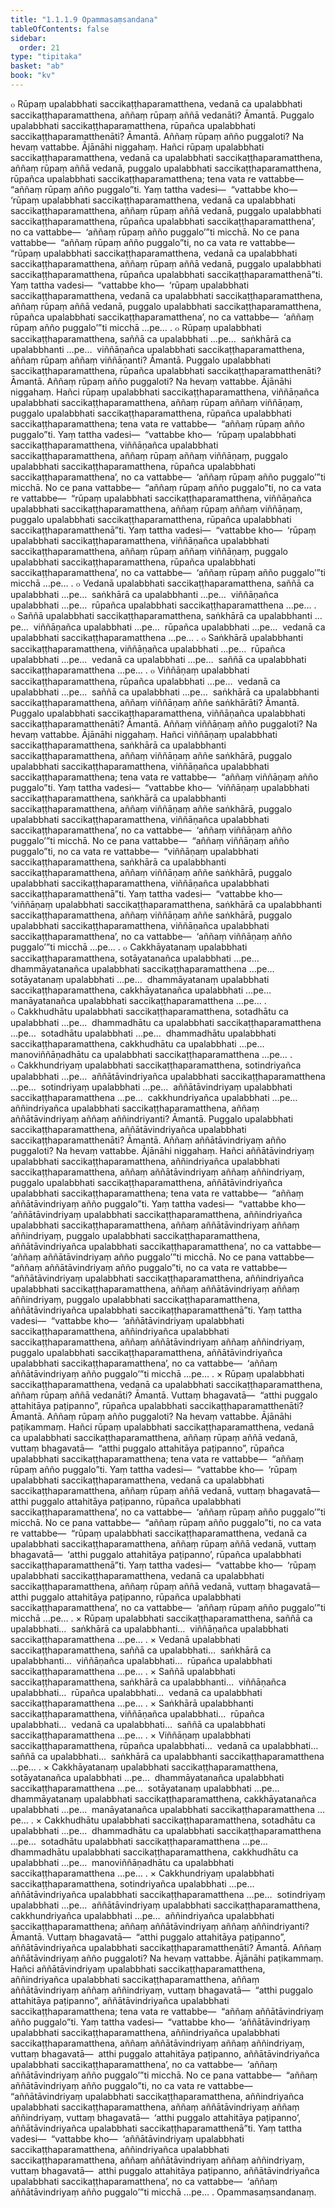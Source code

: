 ```yaml
---
title: "1.1.1.9 Opammasaṃsandana"
tableOfContents: false
sidebar:
  order: 21
type: "tipitaka"
basket: "ab"
book: "kv"
---
```



<DynamicBreadcrumb />

<Division number="28" book="kv" bookNo="32" page="15">

<Paragraph number="88" book="kv">
๐ Rūpaṃ upalabbhati saccikaṭṭhaparamatthena, vedanā ca upalabbhati saccikaṭṭhaparamatthena, aññaṃ rūpaṃ aññā vedanāti? Āmantā. Puggalo upalabbhati saccikaṭṭhaparamatthena, rūpañca upalabbhati saccikaṭṭhaparamatthenāti? Āmantā. Aññaṃ rūpaṃ añño puggaloti? Na hevaṃ vattabbe.
</Paragraph>

<Paragraph number="89" book="kv">
Ājānāhi niggahaṃ. Hañci rūpaṃ upalabbhati saccikaṭṭhaparamatthena, vedanā ca upalabbhati saccikaṭṭhaparamatthena, aññaṃ rūpaṃ aññā vedanā, puggalo upalabbhati saccikaṭṭhaparamatthena, rūpañca upalabbhati saccikaṭṭhaparamatthena; tena vata re vattabbe—  “aññaṃ rūpaṃ añño puggalo”ti. Yaṃ tattha vadesi—  “vattabbe kho—  ‘rūpaṃ upalabbhati saccikaṭṭhaparamatthena, vedanā ca upalabbhati saccikaṭṭhaparamatthena, aññaṃ rūpaṃ aññā vedanā, puggalo upalabbhati saccikaṭṭhaparamatthena, rūpañca upalabbhati saccikaṭṭhaparamatthena’, no ca vattabbe—  ‘aññaṃ rūpaṃ añño puggalo’”ti micchā.
</Paragraph>

<Paragraph number="90" book="kv">
No ce pana vattabbe—  “aññaṃ rūpaṃ añño puggalo”ti, no ca vata re vattabbe—  “rūpaṃ upalabbhati saccikaṭṭhaparamatthena, vedanā ca upalabbhati saccikaṭṭhaparamatthena, aññaṃ rūpaṃ aññā vedanā, puggalo upalabbhati saccikaṭṭhaparamatthena, rūpañca upalabbhati saccikaṭṭhaparamatthenā”ti. Yaṃ tattha vadesi—  “vattabbe kho—  ‘rūpaṃ upalabbhati saccikaṭṭhaparamatthena, vedanā ca upalabbhati saccikaṭṭhaparamatthena, aññaṃ rūpaṃ aññā vedanā, puggalo upalabbhati saccikaṭṭhaparamatthena, rūpañca upalabbhati saccikaṭṭhaparamatthena’, no ca vattabbe—  ‘aññaṃ rūpaṃ añño puggalo’”ti micchā …pe… .
</Paragraph>

</Division>
<Division number="29" book="kv" bookNo="32" page="16">

<Paragraph number="91" book="kv">
๐ Rūpaṃ upalabbhati saccikaṭṭhaparamatthena, saññā ca upalabbhati …pe…  saṅkhārā ca upalabbhanti …pe…  viññāṇañca upalabbhati saccikaṭṭhaparamatthena, aññaṃ rūpaṃ aññaṃ viññāṇanti? Āmantā. Puggalo upalabbhati saccikaṭṭhaparamatthena, rūpañca upalabbhati saccikaṭṭhaparamatthenāti? Āmantā. Aññaṃ rūpaṃ añño puggaloti? Na hevaṃ vattabbe.
</Paragraph>

<Paragraph number="92" book="kv">
Ājānāhi niggahaṃ. Hañci rūpaṃ upalabbhati saccikaṭṭhaparamatthena, viññāṇañca upalabbhati saccikaṭṭhaparamatthena, aññaṃ rūpaṃ aññaṃ viññāṇaṃ, puggalo upalabbhati saccikaṭṭhaparamatthena, rūpañca upalabbhati saccikaṭṭhaparamatthena; tena vata re vattabbe—  “aññaṃ rūpaṃ añño puggalo”ti. Yaṃ tattha vadesi—  “vattabbe kho—  ‘rūpaṃ upalabbhati saccikaṭṭhaparamatthena, viññāṇañca upalabbhati saccikaṭṭhaparamatthena, aññaṃ rūpaṃ aññaṃ viññāṇaṃ, puggalo upalabbhati saccikaṭṭhaparamatthena, rūpañca upalabbhati saccikaṭṭhaparamatthena’, no ca vattabbe—  ‘aññaṃ rūpaṃ añño puggalo’”ti micchā.
</Paragraph>

<Paragraph number="93" book="kv">
No ce pana vattabbe—  “aññaṃ rūpaṃ añño puggalo”ti, no ca vata re vattabbe—  “rūpaṃ upalabbhati saccikaṭṭhaparamatthena, viññāṇañca upalabbhati saccikaṭṭhaparamatthena, aññaṃ rūpaṃ aññaṃ viññāṇaṃ, puggalo upalabbhati saccikaṭṭhaparamatthena, rūpañca upalabbhati saccikaṭṭhaparamatthenā”ti. Yaṃ tattha vadesi—  “vattabbe kho—  ‘rūpaṃ upalabbhati saccikaṭṭhaparamatthena, viññāṇañca upalabbhati saccikaṭṭhaparamatthena, aññaṃ rūpaṃ aññaṃ viññāṇaṃ, puggalo upalabbhati saccikaṭṭhaparamatthena, rūpañca upalabbhati saccikaṭṭhaparamatthena’, no ca vattabbe—  ‘aññaṃ rūpaṃ añño puggalo’”ti micchā …pe… .
</Paragraph>

</Division>
<Division number="30" book="kv" bookNo="32" page="17">

<Paragraph number="94" book="kv">
๐ Vedanā upalabbhati saccikaṭṭhaparamatthena, saññā ca upalabbhati …pe…  saṅkhārā ca upalabbhanti …pe…  viññāṇañca upalabbhati …pe…  rūpañca upalabbhati saccikaṭṭhaparamatthena …pe… .
</Paragraph>

</Division>
<Division number="31" book="kv" bookNo="32" page="17">

<Paragraph number="95" book="kv">
๐ Saññā upalabbhati saccikaṭṭhaparamatthena, saṅkhārā ca upalabbhanti …pe…  viññāṇañca upalabbhati …pe…  rūpañca upalabbhati …pe…  vedanā ca upalabbhati saccikaṭṭhaparamatthena …pe… .
</Paragraph>

</Division>
<Division number="32" book="kv" bookNo="32" page="17">

<Paragraph number="96" book="kv">
๐ Saṅkhārā upalabbhanti saccikaṭṭhaparamatthena, viññāṇañca upalabbhati …pe…  rūpañca upalabbhati …pe…  vedanā ca upalabbhati …pe…  saññā ca upalabbhati saccikaṭṭhaparamatthena …pe… .
</Paragraph>

</Division>
<Division number="33" book="kv" bookNo="32" page="17">

<Paragraph number="97" book="kv">
๐ Viññāṇaṃ upalabbhati saccikaṭṭhaparamatthena, rūpañca upalabbhati …pe…  vedanā ca upalabbhati …pe…  saññā ca upalabbhati …pe…  saṅkhārā ca upalabbhanti saccikaṭṭhaparamatthena, aññaṃ viññāṇaṃ aññe saṅkhārāti? Āmantā. Puggalo upalabbhati saccikaṭṭhaparamatthena, viññāṇañca upalabbhati saccikaṭṭhaparamatthenāti? Āmantā. Aññaṃ viññāṇaṃ añño puggaloti? Na hevaṃ vattabbe.
</Paragraph>

<Paragraph number="98" book="kv">
Ājānāhi niggahaṃ. Hañci viññāṇaṃ upalabbhati saccikaṭṭhaparamatthena, saṅkhārā ca upalabbhanti saccikaṭṭhaparamatthena, aññaṃ viññāṇaṃ aññe saṅkhārā, puggalo upalabbhati saccikaṭṭhaparamatthena, viññāṇañca upalabbhati saccikaṭṭhaparamatthena; tena vata re vattabbe—  “aññaṃ viññāṇaṃ añño puggalo”ti. Yaṃ tattha vadesi—  “vattabbe kho—  ‘viññāṇaṃ upalabbhati saccikaṭṭhaparamatthena, saṅkhārā ca upalabbhanti saccikaṭṭhaparamatthena, aññaṃ viññāṇaṃ aññe saṅkhārā, puggalo upalabbhati saccikaṭṭhaparamatthena, viññāṇañca upalabbhati saccikaṭṭhaparamatthena’, no ca vattabbe—  ‘aññaṃ viññāṇaṃ añño puggalo’”ti micchā.
</Paragraph>

<Paragraph number="99" book="kv">
No ce pana vattabbe—  “aññaṃ viññāṇaṃ añño puggalo”ti, no ca vata re vattabbe—  “viññāṇaṃ upalabbhati saccikaṭṭhaparamatthena, saṅkhārā ca upalabbhanti saccikaṭṭhaparamatthena, aññaṃ viññāṇaṃ aññe saṅkhārā, puggalo upalabbhati saccikaṭṭhaparamatthena, viññāṇañca upalabbhati saccikaṭṭhaparamatthenā”ti. Yaṃ tattha vadesi—  “vattabbe kho—  ‘viññāṇaṃ upalabbhati saccikaṭṭhaparamatthena, saṅkhārā ca upalabbhanti saccikaṭṭhaparamatthena, aññaṃ viññāṇaṃ aññe saṅkhārā, puggalo upalabbhati saccikaṭṭhaparamatthena, viññāṇañca upalabbhati saccikaṭṭhaparamatthena’, no ca vattabbe—  ‘aññaṃ viññāṇaṃ añño puggalo’”ti micchā …pe… .
</Paragraph>

</Division>
<Division number="34" book="kv" bookNo="32" page="18">

<Paragraph number="100" book="kv">
๐ Cakkhāyatanaṃ upalabbhati saccikaṭṭhaparamatthena, sotāyatanañca upalabbhati …pe…  dhammāyatanañca upalabbhati saccikaṭṭhaparamatthena …pe…  sotāyatanaṃ upalabbhati …pe…  dhammāyatanaṃ upalabbhati saccikaṭṭhaparamatthena, cakkhāyatanañca upalabbhati …pe…  manāyatanañca upalabbhati saccikaṭṭhaparamatthena …pe… .
</Paragraph>

</Division>
<Division number="35" book="kv" bookNo="32" page="18">

<Paragraph number="101" book="kv">
๐ Cakkhudhātu upalabbhati saccikaṭṭhaparamatthena, sotadhātu ca upalabbhati …pe…  dhammadhātu ca upalabbhati saccikaṭṭhaparamatthena …pe…  sotadhātu upalabbhati …pe…  dhammadhātu upalabbhati saccikaṭṭhaparamatthena, cakkhudhātu ca upalabbhati …pe…  manoviññāṇadhātu ca upalabbhati saccikaṭṭhaparamatthena …pe… .
</Paragraph>

</Division>
<Division number="36" book="kv" bookNo="32" page="18">

<Paragraph number="102" book="kv">
๐ Cakkhundriyaṃ upalabbhati saccikaṭṭhaparamatthena, sotindriyañca upalabbhati …pe…  aññātāvindriyañca upalabbhati saccikaṭṭhaparamatthena …pe…  sotindriyaṃ upalabbhati …pe…  aññātāvindriyaṃ upalabbhati saccikaṭṭhaparamatthena …pe…  cakkhundriyañca upalabbhati …pe…  aññindriyañca upalabbhati saccikaṭṭhaparamatthena, aññaṃ aññātāvindriyaṃ aññaṃ aññindriyanti? Āmantā. Puggalo upalabbhati saccikaṭṭhaparamatthena, aññātāvindriyañca upalabbhati saccikaṭṭhaparamatthenāti? Āmantā. Aññaṃ aññātāvindriyaṃ añño puggaloti? Na hevaṃ vattabbe.
</Paragraph>

<Paragraph number="103" book="kv">
Ājānāhi niggahaṃ. Hañci aññātāvindriyaṃ upalabbhati saccikaṭṭhaparamatthena, aññindriyañca upalabbhati saccikaṭṭhaparamatthena, aññaṃ aññātāvindriyaṃ aññaṃ aññindriyaṃ, puggalo upalabbhati saccikaṭṭhaparamatthena, aññātāvindriyañca upalabbhati saccikaṭṭhaparamatthena; tena vata re vattabbe—  “aññaṃ aññātāvindriyaṃ añño puggalo”ti. Yaṃ tattha vadesi—  “vattabbe kho—  ‘aññātāvindriyaṃ upalabbhati saccikaṭṭhaparamatthena, aññindriyañca upalabbhati saccikaṭṭhaparamatthena, aññaṃ aññātāvindriyaṃ aññaṃ aññindriyaṃ, puggalo upalabbhati saccikaṭṭhaparamatthena, aññātāvindriyañca upalabbhati saccikaṭṭhaparamatthena’, no ca vattabbe—  ‘aññaṃ aññātāvindriyaṃ añño puggalo’”ti micchā.
</Paragraph>

<Paragraph number="104" book="kv">
No ce pana vattabbe—  “aññaṃ aññātāvindriyaṃ añño puggalo”ti, no ca vata re vattabbe—  “aññātāvindriyaṃ upalabbhati saccikaṭṭhaparamatthena, aññindriyañca upalabbhati saccikaṭṭhaparamatthena, aññaṃ aññātāvindriyaṃ aññaṃ aññindriyaṃ, puggalo upalabbhati saccikaṭṭhaparamatthena, aññātāvindriyañca upalabbhati saccikaṭṭhaparamatthenā”ti. Yaṃ tattha vadesi—  “vattabbe kho—  ‘aññātāvindriyaṃ upalabbhati saccikaṭṭhaparamatthena, aññindriyañca upalabbhati saccikaṭṭhaparamatthena, aññaṃ aññātāvindriyaṃ aññaṃ aññindriyaṃ, puggalo upalabbhati saccikaṭṭhaparamatthena, aññātāvindriyañca upalabbhati saccikaṭṭhaparamatthena’, no ca vattabbe—  ‘aññaṃ aññātāvindriyaṃ añño puggalo’”ti micchā …pe… .
</Paragraph>

</Division>
<Division number="37" book="kv" bookNo="32" page="19">

<Paragraph number="105" book="kv">
× Rūpaṃ upalabbhati saccikaṭṭhaparamatthena, vedanā ca upalabbhati saccikaṭṭhaparamatthena, aññaṃ rūpaṃ aññā vedanāti? Āmantā. Vuttaṃ bhagavatā—  “atthi puggalo attahitāya paṭipanno”, rūpañca upalabbhati saccikaṭṭhaparamatthenāti? Āmantā. Aññaṃ rūpaṃ añño puggaloti? Na hevaṃ vattabbe.
</Paragraph>

<Paragraph number="106" book="kv">
Ājānāhi paṭikammaṃ. Hañci rūpaṃ upalabbhati saccikaṭṭhaparamatthena, vedanā ca upalabbhati saccikaṭṭhaparamatthena, aññaṃ rūpaṃ aññā vedanā, vuttaṃ bhagavatā—  “atthi puggalo attahitāya paṭipanno”, rūpañca upalabbhati saccikaṭṭhaparamatthena; tena vata re vattabbe—  “aññaṃ rūpaṃ añño puggalo”ti. Yaṃ tattha vadesi—  “vattabbe kho—  ‘rūpaṃ upalabbhati saccikaṭṭhaparamatthena, vedanā ca upalabbhati saccikaṭṭhaparamatthena, aññaṃ rūpaṃ aññā vedanā, vuttaṃ bhagavatā—  atthi puggalo attahitāya paṭipanno, rūpañca upalabbhati saccikaṭṭhaparamatthena’, no ca vattabbe—  ‘aññaṃ rūpaṃ añño puggalo’”ti micchā.
</Paragraph>

<Paragraph number="107" book="kv">
No ce pana vattabbe—  “aññaṃ rūpaṃ añño puggalo”ti, no ca vata re vattabbe—  “rūpaṃ upalabbhati saccikaṭṭhaparamatthena, vedanā ca upalabbhati saccikaṭṭhaparamatthena, aññaṃ rūpaṃ aññā vedanā, vuttaṃ bhagavatā—  ‘atthi puggalo attahitāya paṭipanno’, rūpañca upalabbhati saccikaṭṭhaparamatthenā”ti. Yaṃ tattha vadesi—  “vattabbe kho—  ‘rūpaṃ upalabbhati saccikaṭṭhaparamatthena, vedanā ca upalabbhati saccikaṭṭhaparamatthena, aññaṃ rūpaṃ aññā vedanā, vuttaṃ bhagavatā—  atthi puggalo attahitāya paṭipanno, rūpañca upalabbhati saccikaṭṭhaparamatthena’, no ca vattabbe—  ‘aññaṃ rūpaṃ añño puggalo’”ti micchā …pe… .
</Paragraph>

</Division>
<Division number="38" book="kv" bookNo="32" page="20">

<Paragraph number="108" book="kv">
× Rūpaṃ upalabbhati saccikaṭṭhaparamatthena, saññā ca upalabbhati…  saṅkhārā ca upalabbhanti…  viññāṇañca upalabbhati saccikaṭṭhaparamatthena …pe… .
</Paragraph>

</Division>
<Division number="39" book="kv" bookNo="32" page="20">

<Paragraph number="109" book="kv">
× Vedanā upalabbhati saccikaṭṭhaparamatthena, saññā ca upalabbhati…  saṅkhārā ca upalabbhanti…  viññāṇañca upalabbhati…  rūpañca upalabbhati saccikaṭṭhaparamatthena …pe… .
</Paragraph>

</Division>
<Division number="40" book="kv" bookNo="32" page="20">

<Paragraph number="110" book="kv">
× Saññā upalabbhati saccikaṭṭhaparamatthena, saṅkhārā ca upalabbhanti…  viññāṇañca upalabbhati…  rūpañca upalabbhati…  vedanā ca upalabbhati saccikaṭṭhaparamatthena …pe… .
</Paragraph>

</Division>
<Division number="41" book="kv" bookNo="32" page="20">

<Paragraph number="111" book="kv">
× Saṅkhārā upalabbhanti saccikaṭṭhaparamatthena, viññāṇañca upalabbhati…  rūpañca upalabbhati…  vedanā ca upalabbhati…  saññā ca upalabbhati saccikaṭṭhaparamatthena …pe… .
</Paragraph>

</Division>
<Division number="42" book="kv" bookNo="32" page="20">

<Paragraph number="112" book="kv">
× Viññāṇaṃ upalabbhati saccikaṭṭhaparamatthena, rūpañca upalabbhati…  vedanā ca upalabbhati…  saññā ca upalabbhati…  saṅkhārā ca upalabbhanti saccikaṭṭhaparamatthena …pe… .
</Paragraph>

</Division>
<Division number="43" book="kv" bookNo="32" page="20">

<Paragraph number="113" book="kv">
× Cakkhāyatanaṃ upalabbhati saccikaṭṭhaparamatthena, sotāyatanañca upalabbhati …pe…  dhammāyatanañca upalabbhati saccikaṭṭhaparamatthena …pe…  sotāyatanaṃ upalabbhati …pe…  dhammāyatanaṃ upalabbhati saccikaṭṭhaparamatthena, cakkhāyatanañca upalabbhati …pe…  manāyatanañca upalabbhati saccikaṭṭhaparamatthena …pe… .
</Paragraph>

</Division>
<Division number="44" book="kv" bookNo="32" page="20">

<Paragraph number="114" book="kv">
× Cakkhudhātu upalabbhati saccikaṭṭhaparamatthena, sotadhātu ca upalabbhati …pe…  dhammadhātu ca upalabbhati saccikaṭṭhaparamatthena …pe…  sotadhātu upalabbhati saccikaṭṭhaparamatthena …pe…  dhammadhātu upalabbhati saccikaṭṭhaparamatthena, cakkhudhātu ca upalabbhati …pe…  manoviññāṇadhātu ca upalabbhati saccikaṭṭhaparamatthena …pe… .
</Paragraph>

</Division>
<Division number="45" book="kv" bookNo="32" page="20">

<Paragraph number="115" book="kv">
× Cakkhundriyaṃ upalabbhati saccikaṭṭhaparamatthena, sotindriyañca upalabbhati …pe…  aññātāvindriyañca upalabbhati saccikaṭṭhaparamatthena …pe…  sotindriyaṃ upalabbhati …pe…  aññātāvindriyaṃ upalabbhati saccikaṭṭhaparamatthena, cakkhundriyañca upalabbhati …pe…  aññindriyañca upalabbhati saccikaṭṭhaparamatthena; aññaṃ aññātāvindriyaṃ aññaṃ aññindriyanti? Āmantā. Vuttaṃ bhagavatā—  “atthi puggalo attahitāya paṭipanno”, aññātāvindriyañca upalabbhati saccikaṭṭhaparamatthenāti? Āmantā. Aññaṃ aññātāvindriyaṃ añño puggaloti? Na hevaṃ vattabbe.
</Paragraph>

<Paragraph number="116" book="kv">
Ājānāhi paṭikammaṃ. Hañci aññātāvindriyaṃ upalabbhati saccikaṭṭhaparamatthena, aññindriyañca upalabbhati saccikaṭṭhaparamatthena, aññaṃ aññātāvindriyaṃ aññaṃ aññindriyaṃ, vuttaṃ bhagavatā—  “atthi puggalo attahitāya paṭipanno”, aññātāvindriyañca upalabbhati saccikaṭṭhaparamatthena; tena vata re vattabbe—  “aññaṃ aññātāvindriyaṃ añño puggalo”ti. Yaṃ tattha vadesi—  “vattabbe kho—  ‘aññātāvindriyaṃ upalabbhati saccikaṭṭhaparamatthena, aññindriyañca upalabbhati saccikaṭṭhaparamatthena, aññaṃ aññātāvindriyaṃ aññaṃ aññindriyaṃ, vuttaṃ bhagavatā—  atthi puggalo attahitāya paṭipanno, aññātāvindriyañca upalabbhati saccikaṭṭhaparamatthena’, no ca vattabbe—  ‘aññaṃ aññātāvindriyaṃ añño puggalo’”ti micchā.
</Paragraph>

<Paragraph number="117" book="kv">
No ce pana vattabbe—  “aññaṃ aññātāvindriyaṃ añño puggalo”ti, no ca vata re vattabbe—  “aññātāvindriyaṃ upalabbhati saccikaṭṭhaparamatthena, aññindriyañca upalabbhati saccikaṭṭhaparamatthena, aññaṃ aññātāvindriyaṃ aññaṃ aññindriyaṃ, vuttaṃ bhagavatā—  ‘atthi puggalo attahitāya paṭipanno’, aññātāvindriyañca upalabbhati saccikaṭṭhaparamatthenā”ti. Yaṃ tattha vadesi—  “vattabbe kho—  ‘aññātāvindriyaṃ upalabbhati saccikaṭṭhaparamatthena, aññindriyañca upalabbhati saccikaṭṭhaparamatthena, aññaṃ aññātāvindriyaṃ aññaṃ aññindriyaṃ, vuttaṃ bhagavatā—  atthi puggalo attahitāya paṭipanno, aññātāvindriyañca upalabbhati saccikaṭṭhaparamatthena’, no ca vattabbe—  ‘aññaṃ aññātāvindriyaṃ añño puggalo’”ti micchā …pe… .

</Paragraph>
</Division>

<Paragraph number="118" type="center" book="kv">
Opammasaṃsandanaṃ.
</Paragraph>